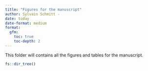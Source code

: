 ```yaml
---
title: "Figures for the manuscript"
author: Sylvain Schmitt -
date: today
date-format: medium
format: 
  gfm:
    toc: true
    toc-depth: 2
---
```


This folder will contains all the figures and tables for the manuscript.

```r
fs::dir_tree()
```
